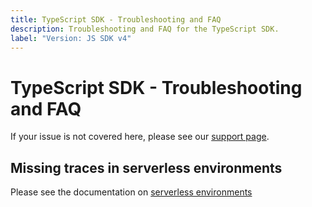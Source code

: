 ```yaml
---
title: TypeScript SDK - Troubleshooting and FAQ
description: Troubleshooting and FAQ for the TypeScript SDK.
label: "Version: JS SDK v4"
---
```


# TypeScript SDK - Troubleshooting and FAQ

If your issue is not covered here, please see our [support page](/support).

## Missing traces in serverless environments

Please see the documentation on [serverless environments](/docs/observability/sdk/typescript/advanced-usage#serverless-environments)
